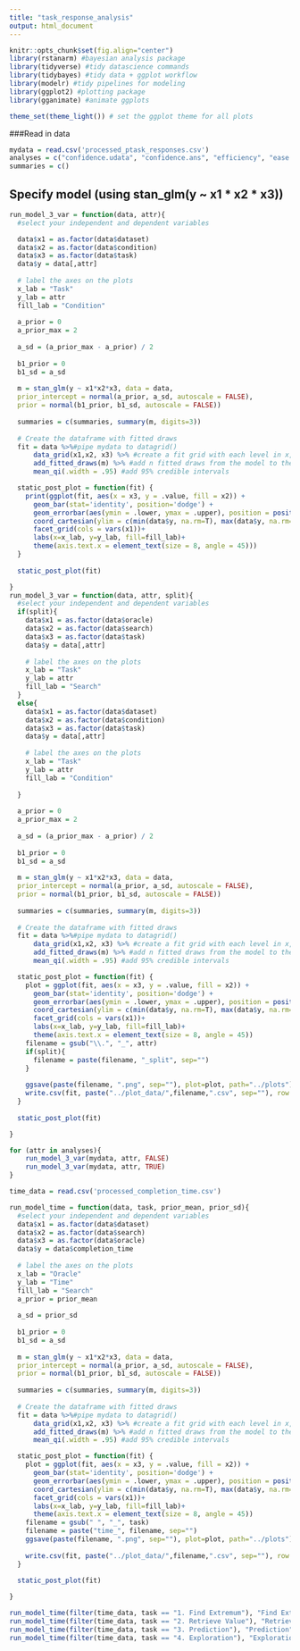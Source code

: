 ```yaml
---
title: "task_response_analysis"
output: html_document
---
```


```r

knitr::opts_chunk$set(fig.align="center") 
library(rstanarm) #bayesian analysis package
library(tidyverse) #tidy datascience commands
library(tidybayes) #tidy data + ggplot workflow
library(modelr) #tidy pipelines for modeling
library(ggplot2) #plotting package
library(gganimate) #animate ggplots

theme_set(theme_light()) # set the ggplot theme for all plots 

```


###Read in data

```r

mydata = read.csv('processed_ptask_responses.csv')
analyses = c("confidence.udata", "confidence.ans", "efficiency", "ease.of.use", "utility", "overall")
summaries = c()
```


## Specify model (using stan_glm(y ~ x1 * x2 * x3))
```r


run_model_3_var = function(data, attr){
  #select your independent and dependent variables

  data$x1 = as.factor(data$dataset) 
  data$x2 = as.factor(data$condition)
  data$x3 = as.factor(data$task)
  data$y = data[,attr]
  
  # label the axes on the plots
  x_lab = "Task"
  y_lab = attr
  fill_lab = "Condition"
  
  a_prior = 0  
  a_prior_max = 2
  
  a_sd = (a_prior_max - a_prior) / 2
  
  b1_prior = 0
  b1_sd = a_sd 
  
  m = stan_glm(y ~ x1*x2*x3, data = data,
  prior_intercept = normal(a_prior, a_sd, autoscale = FALSE),
  prior = normal(b1_prior, b1_sd, autoscale = FALSE))
  
  summaries = c(summaries, summary(m, digits=3))
  
  # Create the dataframe with fitted draws
  fit = data %>%#pipe mydata to datagrid()
      data_grid(x1,x2, x3) %>% #create a fit grid with each level in x, and pipe it to add_fitted_draws()
      add_fitted_draws(m) %>% #add n fitted draws from the model to the fit grid
      mean_qi(.width = .95) #add 95% credible intervals

  static_post_plot = function(fit) {
    print(ggplot(fit, aes(x = x3, y = .value, fill = x2)) +
      geom_bar(stat='identity', position='dodge') +
      geom_errorbar(aes(ymin = .lower, ymax = .upper), position = position_dodge(width = .9), width = .2) +
      coord_cartesian(ylim = c(min(data$y, na.rm=T), max(data$y, na.rm=T))) + # sets axis limits
      facet_grid(cols = vars(x1))+
      labs(x=x_lab, y=y_lab, fill=fill_lab)+
      theme(axis.text.x = element_text(size = 8, angle = 45)))
  }
  
  static_post_plot(fit)

}
run_model_3_var = function(data, attr, split){
  #select your independent and dependent variables
  if(split){
    data$x1 = as.factor(data$oracle) 
    data$x2 = as.factor(data$search)
    data$x3 = as.factor(data$task)
    data$y = data[,attr]
    
    # label the axes on the plots
    x_lab = "Task"
    y_lab = attr
    fill_lab = "Search"
  }
  else{
    data$x1 = as.factor(data$dataset) 
    data$x2 = as.factor(data$condition)
    data$x3 = as.factor(data$task)
    data$y = data[,attr]
    
    # label the axes on the plots
    x_lab = "Task"
    y_lab = attr
    fill_lab = "Condition"
    
  }
  
  a_prior = 0  
  a_prior_max = 2
  
  a_sd = (a_prior_max - a_prior) / 2
  
  b1_prior = 0
  b1_sd = a_sd 
  
  m = stan_glm(y ~ x1*x2*x3, data = data,
  prior_intercept = normal(a_prior, a_sd, autoscale = FALSE),
  prior = normal(b1_prior, b1_sd, autoscale = FALSE))
  
  summaries = c(summaries, summary(m, digits=3))
  
  # Create the dataframe with fitted draws
  fit = data %>%#pipe mydata to datagrid()
      data_grid(x1,x2, x3) %>% #create a fit grid with each level in x, and pipe it to add_fitted_draws()
      add_fitted_draws(m) %>% #add n fitted draws from the model to the fit grid
      mean_qi(.width = .95) #add 95% credible intervals

  static_post_plot = function(fit) {
    plot = ggplot(fit, aes(x = x3, y = .value, fill = x2)) +
      geom_bar(stat='identity', position='dodge') +
      geom_errorbar(aes(ymin = .lower, ymax = .upper), position = position_dodge(width = .9), width = .2) +
      coord_cartesian(ylim = c(min(data$y, na.rm=T), max(data$y, na.rm=T))) + # sets axis limits
      facet_grid(cols = vars(x1))+
      labs(x=x_lab, y=y_lab, fill=fill_lab)+
      theme(axis.text.x = element_text(size = 8, angle = 45))
    filename = gsub("\\.", "_", attr)
    if(split){
      filename = paste(filename, "_split", sep="")
    }
  
    ggsave(paste(filename, ".png", sep=""), plot=plot, path="../plots")
    write.csv(fit, paste("../plot_data/",filename,".csv", sep=""), row.names = FALSE)
  }
  
  static_post_plot(fit)

}

for (attr in analyses){
    run_model_3_var(mydata, attr, FALSE)
    run_model_3_var(mydata, attr, TRUE)
}

```

```r

time_data = read.csv('processed_completion_time.csv')

run_model_time = function(data, task, prior_mean, prior_sd){
  #select your independent and dependent variables
  data$x1 = as.factor(data$dataset) 
  data$x2 = as.factor(data$search)
  data$x3 = as.factor(data$oracle)
  data$y = data$completion_time
    
  # label the axes on the plots
  x_lab = "Oracle"
  y_lab = "Time"
  fill_lab = "Search"
  a_prior = prior_mean 
  
  a_sd = prior_sd
  
  b1_prior = 0
  b1_sd = a_sd 
  
  m = stan_glm(y ~ x1*x2*x3, data = data,
  prior_intercept = normal(a_prior, a_sd, autoscale = FALSE),
  prior = normal(b1_prior, b1_sd, autoscale = FALSE))
  
  summaries = c(summaries, summary(m, digits=3))
  
  # Create the dataframe with fitted draws
  fit = data %>%#pipe mydata to datagrid()
      data_grid(x1,x2, x3) %>% #create a fit grid with each level in x, and pipe it to add_fitted_draws()
      add_fitted_draws(m) %>% #add n fitted draws from the model to the fit grid
      mean_qi(.width = .95) #add 95% credible intervals

  static_post_plot = function(fit) {
    plot = ggplot(fit, aes(x = x3, y = .value, fill = x2)) +
      geom_bar(stat='identity', position='dodge') +
      geom_errorbar(aes(ymin = .lower, ymax = .upper), position = position_dodge(width = .9), width = .2) +
      coord_cartesian(ylim = c(min(data$y, na.rm=T), max(data$y, na.rm=T))) + # sets axis limits
      facet_grid(cols = vars(x1))+
      labs(x=x_lab, y=y_lab, fill=fill_lab)+
      theme(axis.text.x = element_text(size = 8, angle = 45))
    filename = gsub(" ", "_", task)
    filename = paste("time_", filename, sep="")
    ggsave(paste(filename, ".png", sep=""), plot=plot, path="../plots")
    
    write.csv(fit, paste("../plot_data/",filename,".csv", sep=""), row.names = FALSE)
  }
  
  static_post_plot(fit)

}

run_model_time(filter(time_data, task == "1. Find Extremum"), "Find Extremum", 190342, 96573)
run_model_time(filter(time_data, task == "2. Retrieve Value"), "Retrieve Value", 313366, 88498)
run_model_time(filter(time_data, task == "3. Prediction"), "Prediction", 522316, 394608)
run_model_time(filter(time_data, task == "4. Exploration"), "Exploration", 415880, 115980)

```


